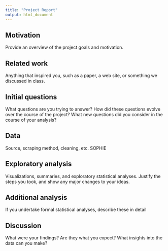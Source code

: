 ```yaml
---
title: "Project Report"
output: html_document
---
```



## Motivation
Provide an overview of the project goals and motivation.


## Related work
Anything that inspired you, such as a paper, a web site, or something we discussed in class.


## Initial questions
What questions are you trying to answer? How did these questions evolve over the course of the project? What new questions did you consider in the course of your analysis?


## Data
Source, scraping method, cleaning, etc.
SOPHIE

## Exploratory analysis
Visualizations, summaries, and exploratory statistical analyses. Justify the steps you took, and show any major changes to your ideas.


## Additional analysis
If you undertake formal statistical analyses, describe these in detail


## Discussion
What were your findings? Are they what you expect? What insights into the data can you make?

